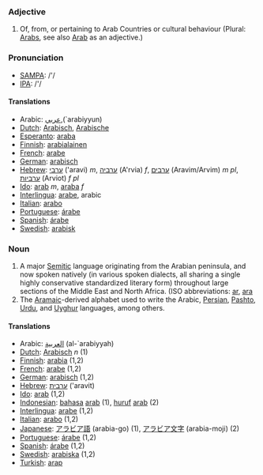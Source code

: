 ===Adjective===

# Of, from, or pertaining to Arab Countries or cultural behaviour (Plural: [[Arabs]], see also [[Arab]] as an adjective.)

===Pronunciation===
*[[w:SAMPA|SAMPA]]: /'/
*[[w:IPA|IPA]]: /'/

====Translations====
*Arabic: [[عربي]],(`arabiyyun)
*[[Dutch]]: [[Arabisch]], [[Arabische]]
*[[Esperanto]]: [[araba]]
*[[Finnish]]: [[arabialainen]]
*[[French]]: [[arabe]]
*[[German]]: [[arabisch]]
*[[Hebrew]]: [[ערבי]] ('aravi) ''m'', [[ערביה]] (A'rvia) ''f'', [[ערבים]] (Aravim/Arvim) ''m pl'', [[ערביות]] (Arviot) ''f pl''
*[[Ido]]: [[arab]] ''m'', [[araba]] ''f''
*[[Interlingua]]: [[arabe]], arabic
*[[Italian]]: [[arabo]]
*[[Portuguese]]: [[árabe]]
*[[Spanish]]: [[árabe]]
*[[Swedish]]: [[arabisk]]

===Noun===

# A major [[Semitic]] language originating from the Arabian peninsula, and now spoken natively (in various spoken dialects, all sharing a single highly conservative standardized literary form) throughout large sections of the Middle East and North Africa. (ISO abbreviations: [[ar]], [[ara]]
# The [[Aramaic]]-derived alphabet used to write the Arabic, [[Persian]], [[Pashto]], [[Urdu]], and [[Uyghur]] languages, among others.

====Translations====
*Arabic: [[العربية]] (al-`arabiyyah)
*[[Dutch]]: [[Arabisch]] ''n'' (1)
*[[Finnish]]: [[arabia]] (1,2)
*[[French]]: [[arabe]] (1,2)
*[[German]]: [[arabisch]] (1,2)
*[[Hebrew]]: [[ערבית]] ('aravit)
*[[Ido]]: [[arab]] (1,2)
*[[Indonesian]]: [[bahasa]] [[arab]] (1), [[huruf]] [[arab]] (2)
*[[Interlingua]]: [[arabe]] (1,2)
*[[Italian]]: [[arabo]] (1,2)
*[[Japanese]]: [[アラビア語]] (arabia-go) (1), [[アラビア文字]] (arabia-moji) (2)
*[[Portuguese]]: [[árabe]] (1,2)
*[[Spanish]]: [[árabe]] (1,2)
*[[Swedish]]: [[arabiska]] (1,2)
*[[Turkish]]: [[arap]]